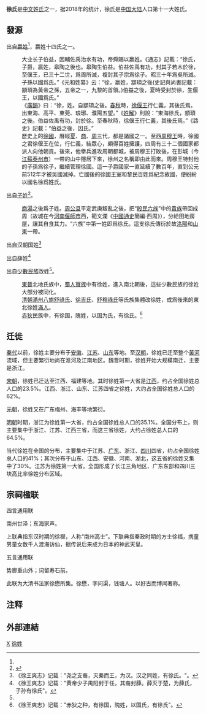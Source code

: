 
{{Refimprove|time=2020-12-25T15:22:54Z}}
{{姓氏
|姓氏=徐
|拼音=Xú
|中国大陆=Xu
|台湾=國語:Hsu/Shyu<br/>臺語:Tshî<br/>客語:Qi / Ci
|南京官話=Cü<sup>2</sup>
|香港=Chui/Tsui
|澳门=Choi
|上海（吳語）=Zi
|新加坡=
|马来西亚=Chee/Seh/See/Cho
|白話字=Chhî
|越南=Từ
|韩国标准语=서
|文觀部式=Seo
|反切=似魚切
|同音字=
|堂号=東海堂
|郡望=[[東海郡|東海郡]]
}}
'''徐氏'''是[[中文姓氏|中文姓氏]]之一，据2018年的统计，徐氏是[[中国大陆|中国大陆]]人口第十一大姓氏。

==發源==
出自[[嬴姓|嬴姓]]<ref name ="东方网" />，嬴姓十四氏之一。
:大业长子伯益，因輔佐禹治水有功，帝舜賜以嬴姓。《通志》記載：“徐氏，子爵，嬴姓，皋陶之後也。皋陶生伯益。伯益佐禹有功，封其子若木於徐，至偃王，已三十二世，爲周所滅，複封其子宗爲徐子。昭三十年爲吳所滅。子孫以國爲氏。”《元和姓纂》云：“徐，嬴姓，顓頊之後(史記與尚書記載：顓頊為黃帝之孫，五帝之一，九黎的首領。)伯益之後，夏時受封於徐，生偃王，以國爲氏。”<br/>《[[廣韻|廣韻]]》曰：“徐，姓。自顓頊之後。[[春秋|春秋]]時，[[徐偃王|徐偃王]]行仁義，其後氏焉。出東海、高平、東莞、琅琊、濮陽五望。”《[[姓解|姓解]]》則說：“東海徐氏，顓頊之後。伯益佐禹有功，封於徐。至春秋時，徐偃王行仁義，其後氏焉。”《路史》記載：“伯益之後，因氏。”<br/>
:歷史上的[[徐國|徐國]]，曆經[[夏|夏]]、[[商朝|商]]、[[周|周]]三代，都是諸國之一。至西[[周穆王|周穆王]]時，徐國之君徐偃王在位，行仁義，結眾心，頗得百姓擁護，四周有三十二個國家都派人向他朝貢。後來，他擧兵進攻周朝都城，被周穆王打敗後，在彭城（今[[江蘇|江蘇]][[泰州市|泰州市]]）一帶的山中隱居下來，徐州之名稱即由此而來。周穆王特封他的子孫爲徐子，繼續管理徐國。這一子爵國家一直延續了數百年，直到公元前512年才被吳國滅掉。亡國後的徐國王室和黎民百姓爲紀念故國，便紛紛以國名徐爲姓氏。

出自[[子姓|子姓]]<ref name="东方网">{{cite web|url=http://enjoy.eastday.com/e/20130529/u1a7424150.html|title=徐姓起源|publisher=[[东方网|东方网]]|date=2013年5月29日|accessdate=2014年9月4日|archive-url=https://web.archive.org/web/20130908175857/http://enjoy.eastday.com/e/20130529/u1a7424150.html|archive-date=2013年9月8日|dead-url=yes}}</ref>。
:[[商湯|商湯]]之後爲子姓。[[周公旦|周公旦]]平定武庚叛亂之後，把“[[殷民六族|殷民六族]]”中的[[貴族|貴族]]帶回成周（故城在今[[河南|河南]][[偃師市|偃師市]]西，範文瀾《[[中國通史|中國通史]]簡編·西周》），分給田地房屋，讓其自食其力。“六族”中第一姓即爲徐氏。這支徐氏傳衍於故[[洛陽|洛陽]]和[[山東|山東]]一帶。

出自汉朝国姓<ref>《徐王爽志》记载："尧之支裔，灭秦而王，为汉。汉之同姓，有徐氏。"。</ref>

出自薛姓<ref>《徐王爽志》记载："黄帝少子禺阳封于任，其裔封薛。薛灭于楚，为薛氏，子孙有徐氏"。</ref>
 
出自[[少數民族|少數民族]]改姓<ref name="东方网" />。
:[[東晉|東晉]]北地氏族中，[[蜀人|蜀人]][[賨族|賨族]]中有徐姓，進入南北朝後，這些少數民族的徐姓大部分被同化。
:[[清朝|清朝]][[滿州八旗|滿州八旗]][[舒祿氏|舒祿氏]]、[[徐吉氏|徐吉氏]]、[[舒穆祿氏|舒穆祿氏]]等氏族集體改徐姓，成爲後來的東北徐姓[[滿人|滿人]]。
:[[赤狄|赤狄]]民族中，有徐国，隗姓，以国为氏，有徐氏。<ref>《徐王爽志》记载："赤狄之种，有徐国，隗姓，以国氏，有徐氏"。</ref>

== 迁徙 ==
[[秦代|秦代]]以前，徐姓主要分布于[[安徽|安徽]]、[[江苏|江苏]]、[[山东|山东]]等地。至[[汉朝|汉朝]]，徐姓已迁至整个[[黃河|黃河]]流域，但主要繁衍地尚在淮河及江南地区。魏晋时期，徐姓开始大规模南迁，主要是浙江。

[[宋朝|宋朝]]，徐姓已迁达至江西、福建等地。其时徐姓第一大省是[[江西|江西]]，约占全国徐姓总人口的23.5%。江西、浙江、山东、江苏四省之徐姓，大约占全国徐姓总人口的62%。

[[元朝|元朝]]，徐姓又在广东梅州、海丰等地繁衍。

[[明朝|明朝]]时期，浙江为徐姓第一大省，约占全国徐姓总人口的35.1%。全国分布上，则主要集中于浙江、江苏、江西三省，而这三省徐姓，大约占徐姓总人口的64.5%。

当代徐姓在全国的分布，主要集中于江苏、[[广东|广东]]、浙江、[[四川|四川]]四省，约占全国徐姓总人口的41%；其次分布于山东、江西、安徽、河南、湖北，这五省的徐姓又集中了30%。江苏为徐姓第一大省。全国形成了长江三角地区、广东东部和四川三块高比率徐姓分布区域。

== 宗祠楹联 ==
四言通用联

南州世泽；东海家声。

上联典指东汉时期的徐穉，人称“南州高士”。下联典指秦政时期的方士徐福，携童男童女数千人渡海访仙，据传说后来成为日本的神武天皇。

五言通用联

势廊重山外；词留寿石前。

此联为大清书法家徐懋所集。徐懋，字问渠，钱塘人。以好古而博闻著称。

==注释==
{{Reflist}}

==外部連結==
{{Wikisource further reading}}
{{中國首一百個姓氏}}
[[Category:漢姓|X]]
[[Category:徐姓|]]